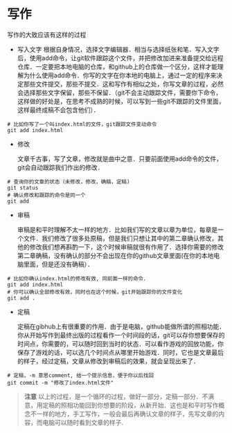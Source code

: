 

# 写作

写作的大致应该有这样的过程

* 写入文字
  根据自身情况，选择文字编辑器．相当与选择纸张和笔．写入文字后，使用add命令，让git软件跟踪这个文件，并把修改加进来准备提交给远程仓库．一定要把本地电脑的仓库，和github上的仓库做一个区分，这样才能理解为什么使用add命令．你写的文字在你本地的电脑上，通过一定的程序来决定那些文件提交，那些不提交．这和写作有相似之处，你写文章的过程，必然会选择那些文字保留，那些不保留．（git不会主动跟踪文件，需要你下命令，这样做的好处是，在思考不成熟的时候，可以写到一些git不跟踪的文件里面，这样最终成稿不会包含他们）．

```
# 比如你写了一个叫index.html的文件，git跟踪文件变动命令
git add index.html
```

* 修改

  文章千古事，写了文章，修改就是曲中之意．只要前面使用add命令的文件，git会自动跟踪我们作出的修改．

```
# 查询你的文章的状态（未修改，修改，确稿，定稿)
git status
# 确认修改和跟踪的命令是同一个
git add 
```


* 审稿

  审稿是和平时理解不太一样的地方．比如我们写的文章以章为单位，每章是一个文件．我们修改了很多处原稿，但是我们只想让其中的第二章确认修改，其他的修改我们想再斟酌一下，这个时候审稿就很有作用了．选择你需要的修改第二章确稿，没有确认的部分不会出现在你的github文章里面(在你的本地电脑里面，但是还没有确稿）． 

```
# 比如你确认index.html的修改有效, 同前面一样的命令．
git add index.html
# 你可以确认全部修改有效，同时也在这个时候，git开始跟踪你的文件变化
git add .
```


* 定稿

  定稿在gibhub上有很重要的作用．由于是电脑，github能做所谓的照相功能．你从开始写作到最终出版的过程看作一个时间段的话，git可以存你想要保存的时间点，你需要的，可以随时回到当时的状态．可以看作游戏的回放功能，你保存了游戏的话，可以选几个时间点从哪里开始游戏．同时，它也是文章最后的样子，经过定稿，文章从修改到审稿后的效果，就会呈现出来了．
  
```
# 定稿，-m 意思comment, 给一个提示信息，便于你以后找回
git commit -m "修改了index.html文件"
```

> **注意**
> 以上的过程，是一个循环的过程，做好一部分，定稿一部分．不满意，用定稿的照相功能回到你想要的阶段，从新开始．这也是和平时写作概念不一样的地方，手工写作，一般会最后再确认文章的样子，先写文章的内容，而电脑可以随时看到文章的样子.

